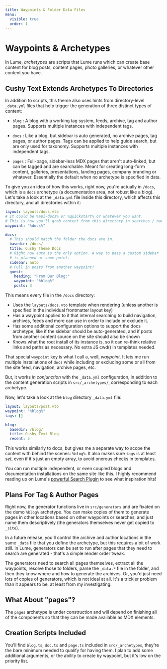 ```yaml
---
title: Waypoints & Folder Data Files
menu:
  visible: true
  order: 1
---
```


# Waypoints & Archetypes

In Lume, _archetypes_ are scripts that Lume runs which can create base 
content for blog posts, content pages, photo galleries, or whatever other
content you have. 

## Cushy Text Extends Archetypes To Directories

In addition to scripts, this theme also uses hints from directory-level
`_data.yml` files that help trigger the generation of three distinct 
types of content:

 - `blog` : A blog with a working tag system, feeds, archive, tag and 
    author pages. Supports multiple instances with independent tags.

 - `docs` : Like a blog, but sidebar is auto generated, no archive pages, 
   tag pages, or author pages. Tags can be applied to help guide search, 
   but are only used for taxonomy. Supports multiple instances with 
   independent tags.

 - `pages` : Full-page, sidebar-less MDX pages that aren't auto-linked, but
    can be tagged and are searchable. Meant for creating long-form content, 
    galleries, presentations, landing pages, company branding or whatever.
    Essentially the default when no archetype is specified in data.


To give you an idea of how this works, right now, you're actually in `/docs`,
which is a `docs` archetype (a documentation area, not robust like a blog). 
Let's take a look at the `_data.yml` file inside this directory, which affects
this directory, and all directories within it:

```yml
layout: layouts/docs.vto
# It could be %api-docs% or %quickstart% or whatever you want.
# This is how you'll grab content from this directory in searches / nav
waypoint: "%docs%"

docs:
  # This should match the folder the docs are in.
  basedir: /docs/
  title: Cushy Theme Docs
  # Right now auto is the only option. A way to pass a custom sidebar
  # is planned at some point.
  sidebar: auto
  # Pull in posts from another waypoint?
  guest:
    heading: "From Our Blog:"
    waypoint: "%blog%"
    posts: 3
```

This means every file in the `/docs` directory:

 - Uses the `layouts/docs.vto` template when rendering (unless another 
   is specified in the individual frontmatter layout key)
 - Has a waypoint applied to it that internal searching to build navigation,
   archives, feeds and more can use in order to include or exclude it.
 - Has some additional configuration options to support the docs archetype, 
   like if the sidebar should be auto-generated, and if posts from another 
   content source on the site should also be shown
 - Knows what the root install of its instance is, so it can re-think relative
   links and paths as necessary. No extra JS cwd() in templates needed.

That special `waypoint` key is what I call a, well, _waypoint_. It lets me 
run multiple installations of `docs` while including or excluding some 
or all from the site feed, navigation, archive pages, etc.

But, it works _in conjunction_ with the `_data.yml` configuration, in addition
to the content generation scripts in `src/_archetypes/`, corresponding to each
archetype.

Now, let's take a look at the `blog` directory `_data.yml` file:

```yml
layout: layouts/post.vto
waypoint: "%blog%"
tags: []

blog:
  basedir: /blog/
  title: Cushy Text Blog
  recent: 5
```

This works similarly to docs, but gives me a separate way to scope the 
content with behind the scenes: `%blog%`. It also makes sure `tags` is 
at least _set_, even if it's just an empty array, to avoid onerous 
checks in templates.

You can run multiple independent, or even coupled blogs and documentation
installations on the same site like this. I highly recommend reading up 
on Lume's [powerful Search Plugin](https://lume.land/plugins/search/) to
see what inspiration hits!

## Plans For Tag & Author Pages

Right now, the generator functions live in `src/generators` and are fixated on 
the demo `%blog%` archetype. You can make copies of them to generate pages in 
other locations based on other waypoints or searches, and just name them
descriptively (the generators themselves never get copied to `_site`).

In a future release, you'll control the archive and author locations in the 
same `_data` file that you define the archetype, but this requires a bit of 
work still. In Lume, generators can be set to run after pages that they 
need to search are generated - that's a simple render order tweak. 

The generators need to search all pages themselves, extract all the waypoints,
resolve those to folders, parse the `_data.*` file in the folder, and then 
they know where and how to generate the archives. Or, you'd just need lots of 
copies of generators, which is not ideal at all. It's a trickier problem than 
it appears to be, at least from my investigating.

## What About "pages"?

The `pages` archetype is under construction and will depend on finishing 
all of the components so that they can be made available as MDX elements.

## Creation Scripts Included

You'll find `blog.ts`, `doc.ts` and `page.ts` included in `src/_archetypes`,
they're the bare minimum needed to qualify for having them. I plan to add
some additional arguments, or the ability to create by waypoint, but it's 
low on the priority list. 













